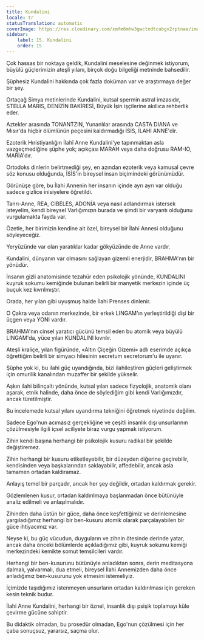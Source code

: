 ```yaml
---
title: Kundalini
locale: tr
statusTranslation: automatic
coverImage: https://res.cloudinary.com/xmfm6mhw3gwctndtcubgx2rptnae/image/upload/v1741354419/small_cover_la_gran_rebelion_28716e29d2.webp
sidebar:
    label: 15. Kundalini
    order: 15
---
```

Çok hassas bir noktaya geldik, Kundalini meselesine değinmek istiyorum, büyülü güçlerimizin ateşli yılanı, birçok doğu bilgeliği metninde bahsedilir.

Şüphesiz Kundalini hakkında çok fazla doküman var ve araştırmaya değer bir şey.

Ortaçağ Simya metinlerinde Kundalini, kutsal spermin astral imzasıdır, STELLA MARIS, DENİZİN BAKİRESİ, Büyük İşin işçilerine akıllıca rehberlik eder.

Aztekler arasında TONANTZIN, Yunanlılar arasında CASTA DIANA ve Mısır'da hiçbir ölümlünün peçesini kaldırmadığı İSİS, İLAHİ ANNE'dir.

Ezoterik Hıristiyanlığın İlahî Anne Kundalini'ye tapınmaktan asla vazgeçmediğine şüphe yok; açıkçası MARAH veya daha doğrusu RAM-IO, MARİA'dır.

Ortodoks dinlerin belirtmediği şey, en azından ezoterik veya kamusal çevre söz konusu olduğunda, İSİS'in bireysel insan biçimindeki görünümüdür.

Görünüşe göre, bu İlahi Annenin her insanın içinde ayrı ayrı var olduğu sadece gizlice inisiyelere öğretildi.

Tanrı-Anne, REA, CIBELES, ADONÍA veya nasıl adlandırmak istersek isteyelim, kendi bireysel Varlığımızın burada ve şimdi bir varyantı olduğunu vurgulamakta fayda var.

Özetle, her birimizin kendine ait özel, bireysel bir İlahi Annesi olduğunu söyleyeceğiz.

Yeryüzünde var olan yaratıklar kadar gökyüzünde de Anne vardır.

Kundalini, dünyanın var olmasını sağlayan gizemli enerjidir, BRAHMA'nın bir yönüdür.

İnsanın gizli anatomisinde tezahür eden psikolojik yönünde, KUNDALINI kuyruk sokumu kemiğinde bulunan belirli bir manyetik merkezin içinde üç buçuk kez kıvrılmıştır.

Orada, her yılan gibi uyuşmuş halde İlahi Prenses dinlenir.

O Çakra veya odanın merkezinde, bir erkek LINGAM'ın yerleştirildiği dişi bir üçgen veya YONI vardır.

BRAHMA'nın cinsel yaratıcı gücünü temsil eden bu atomik veya büyülü LINGAM'da, yüce yılan KUNDALINI kıvrılır.

Ateşli kraliçe, yılan figüründe, «Altın Çiçeğin Gizemi» adlı eserimde açıkça öğrettiğim belirli bir simyacı hilesinin secretum secretorum'u ile uyanır.

Şüphe yok ki, bu ilahi güç uyandığında, bizi ilahileştiren güçleri geliştirmek için omurilik kanalından muzaffer bir şekilde yükselir.

Aşkın ilahi bilinçaltı yönünde, kutsal yılan sadece fizyolojik, anatomik olanı aşarak, etnik halinde, daha önce de söylediğim gibi kendi Varlığımızdır, ancak türetilmiştir.

Bu incelemede kutsal yılanı uyandırma tekniğini öğretmek niyetinde değilim.

Sadece Ego'nun acımasız gerçekliğine ve çeşitli insanlık dışı unsurlarının çözülmesiyle ilgili içsel aciliyete biraz vurgu yapmak istiyorum.

Zihin kendi başına herhangi bir psikolojik kusuru radikal bir şekilde değiştiremez.

Zihin herhangi bir kusuru etiketleyebilir, bir düzeyden diğerine geçirebilir, kendisinden veya başkalarından saklayabilir, affedebilir, ancak asla tamamen ortadan kaldıramaz.

Anlayış temel bir parçadır, ancak her şey değildir, ortadan kaldırmak gerekir.

Gözlemlenen kusur, ortadan kaldırılmaya başlanmadan önce bütünüyle analiz edilmeli ve anlaşılmalıdır.

Zihinden daha üstün bir güce, daha önce keşfettiğimiz ve derinlemesine yargıladığımız herhangi bir ben-kusuru atomik olarak parçalayabilen bir güce ihtiyacımız var.

Neyse ki, bu güç vücudun, duyguların ve zihnin ötesinde derinde yatar, ancak daha önceki bölümlerde açıkladığımız gibi, kuyruk sokumu kemiği merkezindeki kemikte somut temsilcileri vardır.

Herhangi bir ben-kusurunu bütünüyle anladıktan sonra, derin meditasyona dalmalı, yalvarmalı, dua etmeli, bireysel İlahi Annemizden daha önce anladığımız ben-kusurunu yok etmesini istemeliyiz.

İçimizde taşıdığımız istenmeyen unsurların ortadan kaldırılması için gereken kesin teknik budur.

İlahi Anne Kundalini, herhangi bir öznel, insanlık dışı psişik toplamayı küle çevirme gücüne sahiptir.

Bu didaktik olmadan, bu prosedür olmadan, Ego'nun çözülmesi için her çaba sonuçsuz, yararsız, saçma olur.

